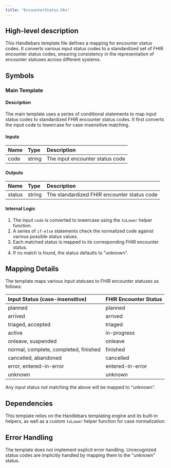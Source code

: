 ```yaml
---
title: "EncounterStatus.hbs"
---
```


## High-level description
This Handlebars template file defines a mapping for encounter status codes. It converts various input status codes to a standardized set of FHIR encounter status codes, ensuring consistency in the representation of encounter statuses across different systems.

## Symbols

### Main Template
#### Description
The main template uses a series of conditional statements to map input status codes to standardized FHIR encounter status codes. It first converts the input code to lowercase for case-insensitive matching.

#### Inputs
| Name | Type | Description |
|:-----|:-----|:------------|
| code | string | The input encounter status code |

#### Outputs
| Name | Type | Description |
|:-----|:-----|:------------|
| status | string | The standardized FHIR encounter status code |

#### Internal Logic
1. The input `code` is converted to lowercase using the `toLower` helper function.
2. A series of `if-else` statements check the normalized code against various possible status values.
3. Each matched status is mapped to its corresponding FHIR encounter status.
4. If no match is found, the status defaults to "unknown".

## Mapping Details
The template maps various input statuses to FHIR encounter statuses as follows:

| Input Status (case-insensitive) | FHIR Encounter Status |
|:--------------------------------|:----------------------|
| planned | planned |
| arrived | arrived |
| triaged, accepted | triaged |
| active | in-progress |
| onleave, suspended | onleave |
| normal, complete, completed, finished | finished |
| cancelled, abandoned | cancelled |
| error, entered-in-error | entered-in-error |
| unknown | unknown |

Any input status not matching the above will be mapped to "unknown".

## Dependencies
This template relies on the Handlebars templating engine and its built-in helpers, as well as a custom `toLower` helper function for case normalization.

## Error Handling
The template does not implement explicit error handling. Unrecognized status codes are implicitly handled by mapping them to the "unknown" status.